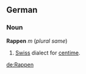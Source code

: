 ==German==
===Noun===
'''Rappen''' ''m'' (''plural same'')
# [[Swiss]] dialect for [[centime]].

[[de:Rappen]]